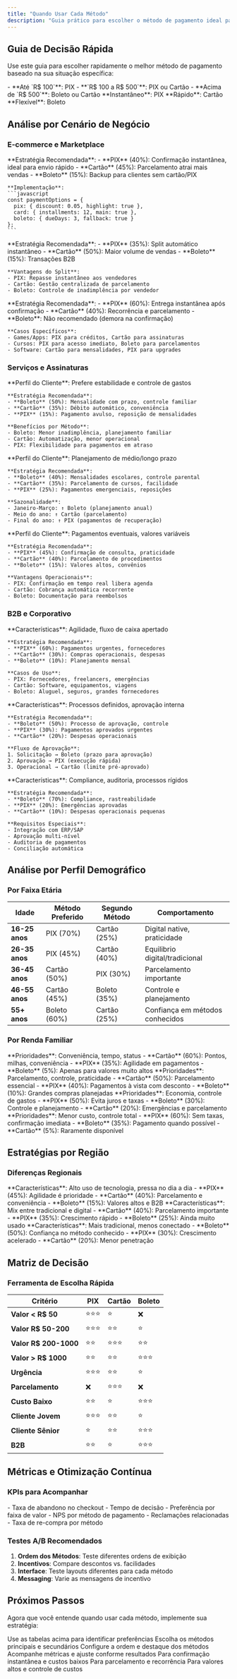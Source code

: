 ```yaml
---
title: "Quando Usar Cada Método"
description: "Guia prático para escolher o método de pagamento ideal para cada situação"
---
```


## Guia de Decisão Rápida

Use este guia para escolher rapidamente o melhor método de pagamento baseado na sua situação específica:

<CardGroup cols={2}>
  <Card title="🎯 Por Valor da Transação" icon="calculator">
    - **Até `R$ 100`**: PIX
    - **`R$ 100 a R$ 500`**: PIX ou Cartão
    - **Acima de `R$ 500`**: Boleto ou Cartão
  </Card>
  <Card title="⚡ Por Urgência" icon="clock">
    **Instantâneo**: PIX  
    **Rápido**: Cartão  
    **Flexível**: Boleto
  </Card>
</CardGroup>

## Análise por Cenário de Negócio

### E-commerce e Marketplace

<AccordionGroup>
  <Accordion title="🛒 Loja Virtual - Produtos Físicos">
    **Estratégia Recomendada**:
    - **PIX** (40%): Confirmação instantânea, ideal para envio rápido
    - **Cartão** (45%): Parcelamento atrai mais vendas
    - **Boleto** (15%): Backup para clientes sem cartão/PIX
    
    **Implementação**:
    ```javascript
    const paymentOptions = {
      pix: { discount: 0.05, highlight: true },
      card: { installments: 12, main: true },
      boleto: { dueDays: 3, fallback: true }
    };
    ```
  </Accordion>
  
  <Accordion title="📱 Marketplace Multi-Vendedor">
    **Estratégia Recomendada**:
    - **PIX** (35%): Split automático instantâneo
    - **Cartão** (50%): Maior volume de vendas
    - **Boleto** (15%): Transações B2B
    
    **Vantagens do Split**:
    - PIX: Repasse instantâneo aos vendedores
    - Cartão: Gestão centralizada de parcelamento  
    - Boleto: Controle de inadimplência por vendedor
  </Accordion>
  
  <Accordion title="🎮 Produtos Digitais">
    **Estratégia Recomendada**:
    - **PIX** (60%): Entrega instantânea após confirmação
    - **Cartão** (40%): Recorrência e parcelamento
    - **Boleto**: Não recomendado (demora na confirmação)
    
    **Casos Específicos**:
    - Games/Apps: PIX para créditos, Cartão para assinaturas
    - Cursos: PIX para acesso imediato, Boleto para parcelamentos
    - Software: Cartão para mensalidades, PIX para upgrades
  </Accordion>
</AccordionGroup>

### Serviços e Assinaturas

<AccordionGroup>
  <Accordion title="💪 Academia e Fitness">
    **Perfil do Cliente**: Prefere estabilidade e controle de gastos
    
    **Estratégia Recomendada**:
    - **Boleto** (50%): Mensalidade com prazo, controle familiar
    - **Cartão** (35%): Débito automático, conveniência
    - **PIX** (15%): Pagamento avulso, reposição de mensalidades
    
    **Benefícios por Método**:
    - Boleto: Menor inadimplência, planejamento familiar
    - Cartão: Automatização, menor operacional
    - PIX: Flexibilidade para pagamentos em atraso
  </Accordion>
  
  <Accordion title="🎓 Educação e Cursos">
    **Perfil do Cliente**: Planejamento de médio/longo prazo
    
    **Estratégia Recomendada**:
    - **Boleto** (40%): Mensalidades escolares, controle parental  
    - **Cartão** (35%): Parcelamento de cursos, facilidade
    - **PIX** (25%): Pagamentos emergenciais, reposições
    
    **Sazonalidade**:
    - Janeiro-Março: ↑ Boleto (planejamento anual)
    - Meio do ano: ↑ Cartão (parcelamento)
    - Final do ano: ↑ PIX (pagamentos de recuperação)
  </Accordion>
  
  <Accordion title="🏥 Saúde e Consultorias">
    **Perfil do Cliente**: Pagamentos eventuais, valores variáveis
    
    **Estratégia Recomendada**:
    - **PIX** (45%): Confirmação de consulta, praticidade
    - **Cartão** (40%): Parcelamento de procedimentos
    - **Boleto** (15%): Valores altos, convênios
    
    **Vantagens Operacionais**:
    - PIX: Confirmação em tempo real libera agenda
    - Cartão: Cobrança automática recorrente
    - Boleto: Documentação para reembolsos
  </Accordion>
</AccordionGroup>

### B2B e Corporativo

<AccordionGroup>
  <Accordion title="🏢 Pequenas Empresas (até 20 funcionários)">
    **Características**: Agilidade, fluxo de caixa apertado
    
    **Estratégia Recomendada**:
    - **PIX** (60%): Pagamentos urgentes, fornecedores
    - **Cartão** (30%): Compras operacionais, despesas
    - **Boleto** (10%): Planejamento mensal
    
    **Casos de Uso**:
    - PIX: Fornecedores, freelancers, emergências
    - Cartão: Software, equipamentos, viagens
    - Boleto: Aluguel, seguros, grandes fornecedores
  </Accordion>
  
  <Accordion title="🏭 Médias Empresas (20-200 funcionários)">
    **Características**: Processos definidos, aprovação interna
    
    **Estratégia Recomendada**:
    - **Boleto** (50%): Processo de aprovação, controle
    - **PIX** (30%): Pagamentos aprovados urgentes
    - **Cartão** (20%): Despesas operacionais
    
    **Fluxo de Aprovação**:
    1. Solicitação → Boleto (prazo para aprovação)
    2. Aprovação → PIX (execução rápida)
    3. Operacional → Cartão (limite pré-aprovado)
  </Accordion>
  
  <Accordion title="🏢 Grandes Empresas (200+ funcionários)">
    **Características**: Compliance, auditoria, processos rígidos
    
    **Estratégia Recomendada**:
    - **Boleto** (70%): Compliance, rastreabilidade
    - **PIX** (20%): Emergências aprovadas
    - **Cartão** (10%): Despesas operacionais pequenas
    
    **Requisitos Especiais**:
    - Integração com ERP/SAP
    - Aprovação multi-nível
    - Auditoria de pagamentos
    - Conciliação automática
  </Accordion>
</AccordionGroup>

## Análise por Perfil Demográfico

### Por Faixa Etária

| Idade | Método Preferido | Segundo Método | Comportamento |
|-------|------------------|----------------|---------------|
| **16-25 anos** | PIX (70%) | Cartão (25%) | Digital native, praticidade |
| **26-35 anos** | PIX (45%) | Cartão (40%) | Equilibrio digital/tradicional |
| **36-45 anos** | Cartão (50%) | PIX (30%) | Parcelamento importante |
| **46-55 anos** | Cartão (45%) | Boleto (35%) | Controle e planejamento |
| **55+ anos** | Boleto (60%) | Cartão (25%) | Confiança em métodos conhecidos |

### Por Renda Familiar

<AccordionGroup>
  <Accordion title="💰 Classe A (R$ 15.000+)">
    **Prioridades**: Conveniência, tempo, status
    - **Cartão** (60%): Pontos, milhas, conveniência
    - **PIX** (35%): Agilidade em pagamentos
    - **Boleto** (5%): Apenas para valores muito altos
  </Accordion>
  
  <Accordion title="💳 Classe B (R$ 5.000-15.000)">
    **Prioridades**: Parcelamento, controle, praticidade
    - **Cartão** (50%): Parcelamento essencial
    - **PIX** (40%): Pagamentos à vista com desconto
    - **Boleto** (10%): Grandes compras planejadas
  </Accordion>
  
  <Accordion title="🏠 Classe C (R$ 2.000-5.000)">
    **Prioridades**: Economia, controle de gastos
    - **PIX** (50%): Evita juros e taxas
    - **Boleto** (30%): Controle e planejamento
    - **Cartão** (20%): Emergências e parcelamento
  </Accordion>
  
  <Accordion title="📊 Classe D/E (até R$ 2.000)">
    **Prioridades**: Menor custo, controle total
    - **PIX** (60%): Sem taxas, confirmação imediata
    - **Boleto** (35%): Pagamento quando possível
    - **Cartão** (5%): Raramente disponível
  </Accordion>
</AccordionGroup>

## Estratégias por Região

### Diferenças Regionais

<AccordionGroup>
  <Accordion title="🏙️ Grandes Centros (SP, RJ, BH)">
    **Características**: Alto uso de tecnologia, pressa no dia a dia
    - **PIX** (45%): Agilidade é prioridade
    - **Cartão** (40%): Parcelamento e conveniência
    - **Boleto** (15%): Valores altos e B2B
  </Accordion>
  
  <Accordion title="🌆 Cidades Médias">
    **Características**: Mix entre tradicional e digital
    - **Cartão** (40%): Parcelamento importante
    - **PIX** (35%): Crescimento rápido
    - **Boleto** (25%): Ainda muito usado
  </Accordion>
  
  <Accordion title="🌾 Interior e Rural">
    **Características**: Mais tradicional, menos conectado
    - **Boleto** (50%): Confiança no método conhecido
    - **PIX** (30%): Crescimento acelerado
    - **Cartão** (20%): Menor penetração
  </Accordion>
</AccordionGroup>

## Matriz de Decisão

### Ferramenta de Escolha Rápida

| Critério | PIX | Cartão | Boleto |
|----------|-----|---------|---------|
| **Valor < R$ 50** | ⭐⭐⭐ | ⭐ | ❌ |
| **Valor R$ 50-200** | ⭐⭐⭐ | ⭐⭐ | ⭐ |
| **Valor R$ 200-1000** | ⭐⭐ | ⭐⭐⭐ | ⭐⭐ |
| **Valor > R$ 1000** | ⭐⭐ | ⭐⭐ | ⭐⭐⭐ |
| **Urgência** | ⭐⭐⭐ | ⭐⭐ | ⭐ |
| **Parcelamento** | ❌ | ⭐⭐⭐ | ❌ |
| **Custo Baixo** | ⭐⭐ | ⭐ | ⭐⭐⭐ |
| **Cliente Jovem** | ⭐⭐⭐ | ⭐⭐ | ⭐ |
| **Cliente Sênior** | ⭐ | ⭐⭐ | ⭐⭐⭐ |
| **B2B** | ⭐⭐ | ⭐ | ⭐⭐⭐ |

## Métricas e Otimização Contínua

### KPIs para Acompanhar

<CardGroup cols={2}>
  <Card title="Conversão por Método">
    - Taxa de abandono no checkout
    - Tempo de decisão
    - Preferência por faixa de valor
  </Card>
  <Card title="Satisfação do Cliente">
    - NPS por método de pagamento
    - Reclamações relacionadas
    - Taxa de re-compra por método
  </Card>
</CardGroup>

### Testes A/B Recomendados

1. **Ordem dos Métodos**: Teste diferentes ordens de exibição
2. **Incentivos**: Compare descontos vs. facilidades
3. **Interface**: Teste layouts diferentes para cada método
4. **Messaging**: Varie as mensagens de incentivo

## Próximos Passos

Agora que você entende quando usar cada método, implemente sua estratégia:

<Steps>
  <Step title="Analise seu perfil de cliente">
    Use as tabelas acima para identificar preferências
  </Step>
  <Step title="Defina sua estratégia">
    Escolha os métodos principais e secundários
  </Step>
  <Step title="Implemente com priorização">
    Configure a ordem e destaque dos métodos
  </Step>
  <Step title="Monitore e otimize">
    Acompanhe métricas e ajuste conforme resultados
  </Step>
</Steps>

<CardGroup cols={3}>
  <Card title="Implementar PIX" href="/api-reference/pix/charge/create-qrcode">
    Para confirmação instantânea e custos baixos
  </Card>
  <Card title="Implementar Cartão" href="/api-reference/credit-card/payment/create">
    Para parcelamento e recorrência
  </Card>
  <Card title="Implementar Boleto" href="/api-reference/bank-slip/create">
    Para valores altos e controle de custos
  </Card>
</CardGroup>